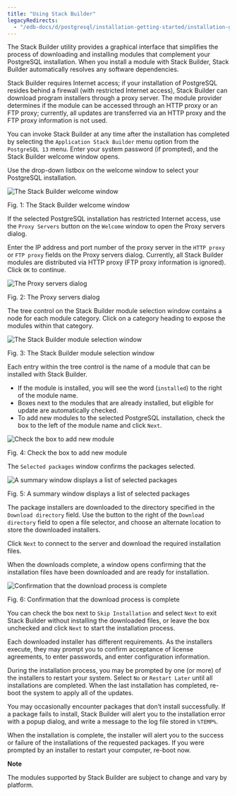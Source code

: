```yaml
---
title: "Using Stack Builder"
legacyRedirects:
  - "/edb-docs/d/postgresql/installation-getting-started/installation-guide/13.0/using_stackbuilder.html"
---
```


<div id="using_stackbuilder" class="registered_link"></div>




The Stack Builder utility provides a graphical interface that simplifies the process of downloading and installing modules that complement your PostgreSQL installation. When you install a module with Stack Builder, Stack Builder automatically resolves any software dependencies.

Stack Builder requires Internet access; if your installation of PostgreSQL resides behind a firewall (with restricted Internet access), Stack Builder can download program installers through a proxy server. The module provider determines if the module can be accessed through an HTTP proxy or an FTP proxy; currently, all updates are transferred via an HTTP proxy and the FTP proxy information is not used.

You can invoke Stack Builder at any time after the installation has completed by selecting the `Application Stack Builder` menu option from the `PostgreSQL 13` menu. Enter your system password (if prompted), and the Stack Builder welcome window opens.

Use the drop-down listbox on the welcome window to select your PostgreSQL installation.

![The Stack Builder welcome window](images/stack_builder_welcome.png)

Fig. 1: The Stack Builder welcome window

If the selected PostgreSQL installation has restricted Internet access, use the `Proxy Servers` button on the `Welcome` window to open the Proxy servers dialog.

Enter the IP address and port number of the proxy server in the `HTTP proxy` or `FTP proxy` fields on the Proxy servers dialog. Currently, all Stack Builder modules are distributed via HTTP proxy (FTP proxy information is ignored). Click `OK` to continue.

![The Proxy servers dialog](images/the_proxy_servers_dialog.png)

Fig. 2: The Proxy servers dialog

The tree control on the Stack Builder module selection window contains a node for each module category. Click on a category heading to expose the modules within that category.

![The Stack Builder module selection window](images/module_selection.png)

Fig. 3: The Stack Builder module selection window

Each entry within the tree control is the name of a module that can be installed with Stack Builder.

-   If the module is installed, you will see the word (`installed`) to the right of the module name.
-   Boxes next to the modules that are already installed, but eligible for update are automatically checked.
-   To add new modules to the selected PostgreSQL installation, check the box to the left of the module name and click `Next`.

![Check the box to add new module](images/checkbox_module.png)

Fig. 4: Check the box to add new module

The `Selected packages` window confirms the packages selected.

![A summary window displays a list of selected packages](images/summary_of_selected_packages.png)

Fig. 5: A summary window displays a list of selected packages

The package installers are downloaded to the directory specified in the `Download directory` field. Use the button to the right of the `Download directory` field to open a file selector, and choose an alternate location to store the downloaded installers.

Click `Next` to connect to the server and download the required installation files.

When the downloads complete, a window opens confirming that the installation files have been downloaded and are ready for installation.

![Confirmation that the download process is complete](images/download_completes.png)

Fig. 6: Confirmation that the download process is complete

You can check the box next to `Skip Installation` and select `Next` to exit Stack Builder without installing the downloaded files, or leave the box unchecked and click `Next` to start the installation process.

Each downloaded installer has different requirements. As the installers execute, they may prompt you to confirm acceptance of license agreements, to enter passwords, and enter configuration information.

During the installation process, you may be prompted by one (or more) of the installers to restart your system. Select `No` or `Restart Later` until all installations are completed. When the last installation has completed, re-boot the system to apply all of the updates.

You may occasionally encounter packages that don’t install successfully. If a package fails to install, Stack Builder will alert you to the installation error with a popup dialog, and write a message to the log file stored in `%TEMP%`.

When the installation is complete, the installer will alert you to the success or failure of the installations of the requested packages. If you were prompted by an installer to restart your computer, re-boot now.

<div class="note">

<div class="title">

**Note**

</div>

The modules supported by Stack Builder are subject to change and vary by platform.

</div>
